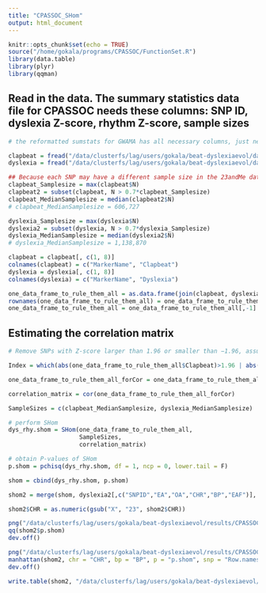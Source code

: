```yaml
---
title: "CPASSOC_SHom"
output: html_document
---
```


```r
knitr::opts_chunk$set(echo = TRUE)
source("/home/gokala/programs/CPASSOC/FunctionSet.R")
library(data.table)
library(plyr)
library(qqman)
```

## Read in the data. The summary statistics data file for CPASSOC needs these columns: SNP ID, dyslexia Z-score, rhythm Z-score, sample sizes

```r

# the reformatted sumstats for GWAMA has all necessary columns, just need a bit of data wrangling

clapbeat = fread("/data/clusterfs/lag/users/gokala/beat-dyslexiaevol/data/rhythym_reformatted_forNweighted5.txt")
dyslexia = fread("/data/clusterfs/lag/users/gokala/beat-dyslexiaevol/data/dyslexia_reformatted_forNweighted3.txt")

## Because each SNP may have a different sample size in the 23andMe data, we used the median sample size across SNPs for each trait
clapbeat_Samplesize = max(clapbeat$N)
clapbeat2 = subset(clapbeat, N > 0.7*clapbeat_Samplesize)
clapbeat_MedianSamplesize = median(clapbeat2$N)
# clapbeat_MedianSamplesize = 606,727

dyslexia_Samplesize = max(dyslexia$N)
dyslexia2 = subset(dyslexia, N > 0.7*dyslexia_Samplesize)
dyslexia_MedianSamplesize = median(dyslexia2$N)
# dyslexia_MedianSamplesize = 1,138,870

clapbeat = clapbeat[, c(1, 8)]
colnames(clapbeat) = c("MarkerName", "Clapbeat")
dyslexia = dyslexia[, c(1, 8)]
colnames(dyslexia) = c("MarkerName", "Dyslexia")

one_data_frame_to_rule_them_all = as.data.frame(join(clapbeat, dyslexia, type = "inner"))
rownames(one_data_frame_to_rule_them_all) = one_data_frame_to_rule_them_all$MarkerName
one_data_frame_to_rule_them_all = one_data_frame_to_rule_them_all[,-1]

```

## Estimating the correlation matrix 

```r

# Remove SNPs with Z-score larger than 1.96 or smaller than −1.96, assuming the summary statistics

Index = which(abs(one_data_frame_to_rule_them_all$Clapbeat)>1.96 | abs(one_data_frame_to_rule_them_all$Dyslexia)>1.96)

one_data_frame_to_rule_them_all_forCor = one_data_frame_to_rule_them_all[-Index,]

correlation_matrix = cor(one_data_frame_to_rule_them_all_forCor)

SampleSizes = c(clapbeat_MedianSamplesize, dyslexia_MedianSamplesize)

```

```r

# perform SHom
dys_rhy.shom = SHom(one_data_frame_to_rule_them_all, 
                    SampleSizes, 
                    correlation_matrix)

# obtain P-values of SHom
p.shom = pchisq(dys_rhy.shom, df = 1, ncp = 0, lower.tail = F)

```

```r

shom = cbind(dys_rhy.shom, p.shom)

shom2 = merge(shom, dyslexia2[,c("SNPID","EA","OA","CHR","BP","EAF")], by.x="row.names", by.y="SNPID")

shom2$CHR = as.numeric(gsub("X", "23", shom2$CHR))

png("/data/clusterfs/lag/users/gokala/beat-dyslexiaevol/results/CPASSOC/SHom_Dys_flippedZRhy_results_QQplot.png", type="cairo")
qq(shom2$p.shom)
dev.off()

png("/data/clusterfs/lag/users/gokala/beat-dyslexiaevol/results/CPASSOC/SHom_Dys_flippedZRhy_results_Manhattanplot.png", type="cairo", width=2000, height=500)
manhattan(shom2, chr = "CHR", bp = "BP", p = "p.shom", snp = "Row.names", col = c("dodgerblue3", "grey80"), chrlabs = NULL, suggestiveline = -log10(5e-08), genomewideline = -log10(5e-08), highlight = NULL, logp = TRUE, annotatePval = NULL, annotateTop = NULL)
dev.off()

write.table(shom2, "/data/clusterfs/lag/users/gokala/beat-dyslexiaevol/results/CPASSOC/SHom_Dys_flippedZRhy_results.txt", col.names=TRUE, row.names=FALSE, quote = FALSE, sep="\t")

```

